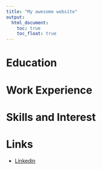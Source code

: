 ```yaml
---
title: "My awesome website"
output: 
  html_document:
    toc: true
    toc_float: true
---
```


# Education 

# Work Experience

# Skills and Interest 

# Links

* [Linkedin](https://www.linkedin.com/in/laura-gomez-078651139/)
